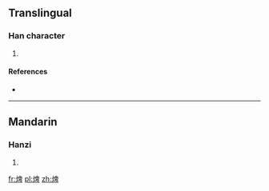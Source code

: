 ==Translingual==

===Han character===
{{Han char|rn=86|rad=火|as=08|sn=12|four=|canj=火竹田十 (FHWJ)}}

# {{defn|Han|sort=火08}}

====References====
* {{Han ref|kx=0675.150|dkj=19151|hdz=32209.160|uh=7137|ud=28983}}

----

==Mandarin==

===Hanzi===
{{cmn-hanzi|pin=[[pí]] ([[pi2]])|wg=p'i<sup>2</sup>}}

# {{defn|lang=cmn|sort=火08}}

[[fr:焷]]
[[pl:焷]]
[[zh:焷]]